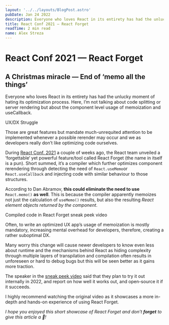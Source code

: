 ```yaml
---
layout: '../../layouts/BlogPost.astro'
pubDate: Jan 24 2022
description: Everyone who loves React in its entirety has had the unlucky moment of hating its optimization process. Here, I’m not talking about code splitting or server rendering but about the component level…
title: React Conf 2021 — React Forget
readTime: 2 min read
name: Alex Streza
---
```



<BlogImage src="https://miro.medium.com/max/1400/1*k9IbrpOjBd9paWzDwY7WRw.png" />

# React Conf 2021 — React Forget

## A Christmas miracle — End of ‘memo all the things’

Everyone who loves React in its entirety has had the unlucky moment of hating its optimization process. Here, I’m not talking about code splitting or server rendering but about the component level usage of memoization and useCallback.

<BlogImage src="https://miro.medium.com/max/1006/0*KT3CeKIJ621Fljgu.jpg">
  UX/DX Struggle
</BlogImage>

Those are great features but mandate much-unrequited attention to be implemented whenever a possible rerender may occur and we as developers really don’t like optimizing code ourselves.

During [React Conf. 2021](https://www.youtube.com/channel/UC1hOCRBN2mnXgN5reSoO3pQ) a couple of weeks ago, the React team unveiled a ‘forgettable‘ yet powerful feature/tool called React Forget (the name in itself is a pun). Short summed, it’s a compiler which further optimizes component rerendering through detecting the need of `React.useMemo`or `React.useCallback` and injecting code with similar behaviour to those structures.

According to Dan Abramov, **this could eliminate the need to use** `React.memo()` **as well**. This is because the compiler apparently memoizes not just the calculation of `useMemo()` results, but also the resulting _React element objects returned by the component_.

<BlogImage src="https://miro.medium.com/max/1400/1*SUiGsCY49mvtyJxlTdrJ5g.png">
  Compiled code in React Forget sneak peek video
</BlogImage>

Often, to write an optimized UX app’s usage of memoization is mostly mandatory, increasing mental overhead for developers, therefore, creating a rather suboptimal DX.

Many worry this change will cause newer developers to know even less about runtime and the mechanisms behind React as hiding complexity through multiple layers of transpilation and compilation often results in unforeseen or hard to debug bugs but this will be seen better as it gains more traction.

The speaker in the [sneak peek video](https://www.youtube.com/watch?v=lGEMwh32soc&t=2s) said that they plan to try it out internally in 2022, and report on how well it works out, and open-source it if it succeeds.

I highly recommend watching the original video as it showcases a more in-depth and hands-on experience of using React Forget.

_I hope you enjoyed this short showcase of React Forget and don’t_ **_forget_** _to give this article a 👏!_
